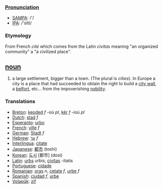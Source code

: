 ===[[Pronunciation]]===
*[[w:SAMPA|SAMPA]]: /'/
*[[w:IPA|IPA]]: /'sItI/

=== Etymology ===
From French ''cité'' which comes from the Latin ''civitas'' meaning "an organized community" a "a civilized place".

== [[noun]] ==
#a large settlement, bigger than a town. (The plural is ''cities''). In Europe a city is a place that had succeeded to obtain the right to build a [[city wall]], a [[belfort]], etc... from the impoverishing [[nobility]].

=== Translations ===
*[[Breton]]: [[keoded]] ''f'' -où ''pl'', [[kêr]] ''f'' -ioù ''pl''
*[[Dutch]]: [[stad]] ''f'' 
*[[Esperanto]]: [[urbo]]
*[[French]]: [[ville]] ''f''
*[[German]]: [[Stadt]] ''f''
*[[Hebrew]]: [[ער]] ''f''
*[[Interlingua]]: [[citate]]
*[[Japanese]]: [[都市]] (toshi)
*[[Korean]]: [[도시]] [都市] (dosi)
*[[Latin]]: [[urbs]] urbis, [[civitas]] -itatis
*[[Portuguese]]: [[cidade]]
*[[Romanian]]: [[oraş]] ''n'', [[cetate]] ''f'', [[urbe]] ''f''
*[[Spanish]]: [[ciudad]] ''f'', [[urbe]]
*[[Volapük]]: [[zif]]